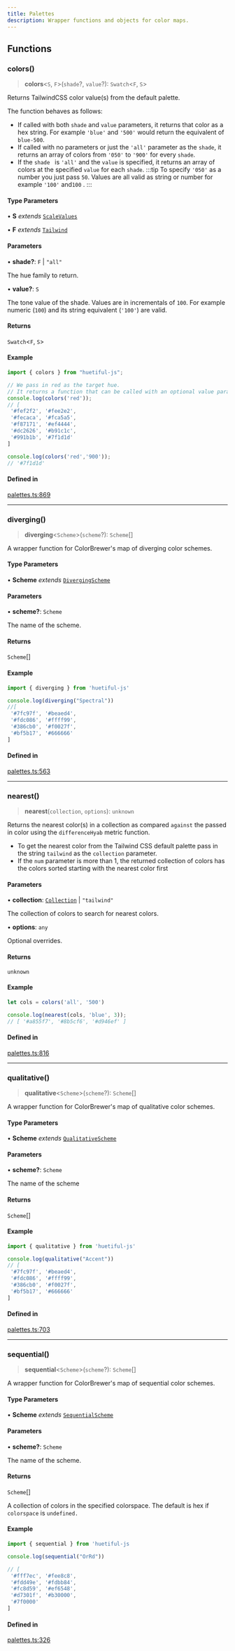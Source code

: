 ```yaml
---
title: Palettes
description: Wrapper functions and objects for color maps.
---
```


## Functions

### colors()

> **colors**\<`S`, `F`\>(`shade`?, `value`?): `Swatch`\<`F`, `S`\>

Returns TailwindCSS color value(s) from the default palette.

The function behaves as follows:

* If called with both `shade` and `value` parameters, it returns that color as a hex string. For example `'blue'` and `'500'` would return the equivalent of `blue-500`.
* If called with no parameters or just the `'all'` parameter as the `shade`, it returns an array of colors from `'050'` to `'900'` for every `shade`. 
* If the `shade ` is `'all'` and the `value` is specified, it returns an array of colors at the specified `value` for each `shade`.
:::tip
 To specify `'050'` as a number you just pass `50`. Values are all valid as string or number for example `'100'` and`100` .
:::

#### Type Parameters

• **S** *extends* [`ScaleValues`](types.mdx#scalevalues)

• **F** *extends* [`Tailwind`](types.mdx#tailwind)

#### Parameters

• **shade?**: `F` \| `"all"`

The hue family to return.

• **value?**: `S`

The tone value of the shade. Values are in incrementals of `100`. For example numeric (`100`) and its string equivalent (`'100'`) are valid.

#### Returns

`Swatch`\<`F`, `S`\>

#### Example

```ts
import { colors } from "huetiful-js";

// We pass in red as the target hue.
// It returns a function that can be called with an optional value parameter
console.log(colors('red'));
// [
 '#fef2f2', '#fee2e2',
 '#fecaca', '#fca5a5',
 '#f87171', '#ef4444',
 '#dc2626', '#b91c1c',
 '#991b1b', '#7f1d1d'
]

console.log(colors('red','900'));
// '#7f1d1d'
```

#### Defined in

[palettes.ts:869](https://github.com/prjctimg/huetiful/blob/d07000fddff896b916bf99e717462d82d74f1005/lib/palettes.ts#L869)

***

### diverging()

> **diverging**\<`Scheme`\>(`scheme`?): `Scheme`[]

A wrapper function for ColorBrewer's map of diverging color schemes.

#### Type Parameters

• **Scheme** *extends* [`DivergingScheme`](types.mdx#divergingscheme)

#### Parameters

• **scheme?**: `Scheme`

The name of the scheme.

#### Returns

`Scheme`[]

#### Example

```ts
import { diverging } from 'huetiful-js'

console.log(diverging("Spectral"))
//[
 '#7fc97f', '#beaed4',
 '#fdc086', '#ffff99',
 '#386cb0', '#f0027f',
 '#bf5b17', '#666666'
]
```

#### Defined in

[palettes.ts:563](https://github.com/prjctimg/huetiful/blob/d07000fddff896b916bf99e717462d82d74f1005/lib/palettes.ts#L563)

***

### nearest()

> **nearest**(`collection`, `options`): `unknown`

Returns the nearest color(s) in a collection as compared `against` the passed in color using the `differenceHyab` metric function.

* To get the nearest color from the Tailwind CSS default palette pass in the string `tailwind` as the `collection` parameter.
* If the `num` parameter is more than 1, the returned collection of colors has the colors sorted starting with the nearest color first

#### Parameters

• **collection**: [`Collection`](types.mdx#collection) \| `"tailwind"`

The collection of colors to search for nearest colors.

• **options**: `any`

Optional overrides.

#### Returns

`unknown`

#### Example

```ts
let cols = colors('all', '500')

console.log(nearest(cols, 'blue', 3));
// [ '#a855f7', '#8b5cf6', '#d946ef' ]
```

#### Defined in

[palettes.ts:816](https://github.com/prjctimg/huetiful/blob/d07000fddff896b916bf99e717462d82d74f1005/lib/palettes.ts#L816)

***

### qualitative()

> **qualitative**\<`Scheme`\>(`scheme`?): `Scheme`[]

A wrapper function for ColorBrewer's map of qualitative color schemes.

#### Type Parameters

• **Scheme** *extends* [`QualitativeScheme`](types.mdx#qualitativescheme)

#### Parameters

• **scheme?**: `Scheme`

The name of the scheme

#### Returns

`Scheme`[]

#### Example

```ts
import { qualitative } from 'huetiful-js'

console.log(qualitative("Accent"))
// [
 '#7fc97f', '#beaed4',
 '#fdc086', '#ffff99',
 '#386cb0', '#f0027f',
 '#bf5b17', '#666666'
]
```

#### Defined in

[palettes.ts:703](https://github.com/prjctimg/huetiful/blob/d07000fddff896b916bf99e717462d82d74f1005/lib/palettes.ts#L703)

***

### sequential()

> **sequential**\<`Scheme`\>(`scheme`?): `Scheme`[]

A wrapper function for ColorBrewer's map of sequential color schemes.

#### Type Parameters

• **Scheme** *extends* [`SequentialScheme`](types.mdx#sequentialscheme)

#### Parameters

• **scheme?**: `Scheme`

The name of the scheme.

#### Returns

`Scheme`[]

A collection of colors in the specified colorspace. The default is hex if `colorspace` is `undefined.`

#### Example

```ts
import { sequential } from 'huetiful-js

console.log(sequential("OrRd"))

// [
 '#fff7ec', '#fee8c8',
 '#fdd49e', '#fdbb84',
 '#fc8d59', '#ef6548',
 '#d7301f', '#b30000',
 '#7f0000'
]
```

#### Defined in

[palettes.ts:326](https://github.com/prjctimg/huetiful/blob/d07000fddff896b916bf99e717462d82d74f1005/lib/palettes.ts#L326)
